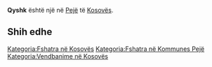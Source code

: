 {{Fshat në 
 | Emri                = Qyshk
 | EmriAlt                = 
 | NAME_SHORT_FORM=      
 | NAME_GENERIC=      
 | NAME_SORT_NAME_RO=      QYSHK
 | FULL_NAME_RO = Qyshk
 | FULL_NAME_ND_RO=Qyshk
 | SORT_NAME_RG=QYSHK
 | FULL_NAME_RG=Qyshk
 | FULL_NAME_ND_RG=Qyshk
 | SRP_NAME_SHORT_FORM=      
 | SRP_NAME_GENERIC=      
 | SRP_NAME_SORT_NAME_RO=      
 | SRP_FULL_NAME_RO = 
 | SRP_FULL_NAME_ND_RO=
 | SRP_SORT_NAME_RG=
 | SRP_FULL_NAME_RG=
 | SRP_FULL_NAME_ND_RG=
 | Emri (Rasa dhanore) = 
 | Figura              = 
 | Shteti              = Kosovo
 | Komuna              = Pejë
 | Kodi postar         = 
 | Sipërfaqja          = 

 | Popullsia           = 

 | Regj. i popullsisë  = 
 | Dend. e popullsisë  = 
 | Faqja zyrtare       = 
 <!--- Koordinatat ----> 
 | Gjerësia            = 42.657222
 | Gjatësia            = 20.338889
 | Lartësia            = 
}}
'''Qyshk''' është një [[]] në [[Pejë]] të [[Kosovës]].

<!-- == Gjeografia == -->
<!-- == Historia == -->
<!-- == Demografia == -->
== Shih edhe ==
{{Komuna Pejë}}
{{Kosovo-Administrata-Cung}}

[[Kategoria:Fshatra në Kosovës]]
[[Kategoria:Fshatra në Kommunes Pejë]]
[[Kategoria:Vendbanime në Kosovës]]